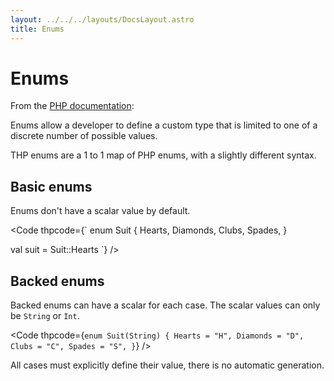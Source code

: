 ```yaml
---
layout: ../../../layouts/DocsLayout.astro
title: Enums
---
```


# Enums

From the [PHP documentation](https://www.php.net/manual/en/language.enumerations.overview.php):

Enums allow a developer to define a custom type that is limited to one of a discrete number of possible values.

THP enums are a 1 to 1 map of PHP enums, with a slightly different syntax.

## Basic enums

Enums don't have a scalar value by default.

<Code thpcode={`
enum Suit
{
    Hearts,
    Diamonds,
    Clubs,
    Spades,
}

val suit = Suit::Hearts
`} />

## Backed enums

Backed enums can have a scalar for each case. The scalar values can only be
`String` or `Int`.

<Code thpcode={`
enum Suit(String)
{
    Hearts = "H",
    Diamonds = "D",
    Clubs = "C",
    Spades = "S",
}
`} />

All cases must explicitly define their value, there is no automatic generation.


